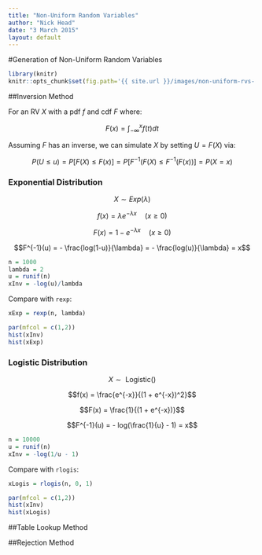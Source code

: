 ```yaml
---
title: "Non-Uniform Random Variables"
author: "Nick Head"
date: "3 March 2015"
layout: default
---
```


#Generation of Non-Uniform Random Variables

```r
library(knitr)
knitr::opts_chunk$set(fig.path='{{ site.url }}/images/non-uniform-rvs-')
```

##Inversion Method

For an RV $X$ with a pdf $f$ and cdf $F$ where:

$$F(x) = \int_{-\infty}^x f(t) dt$$

Assuming $F$ has an inverse, we can simulate $X$ by setting $U = F(X)$ via:

$$P(U \leq u) = P[F(X) \leq F(x)] = P[F^{-1}(F(X) \leq F^{-1}(F(x))] = P(X = x)$$

### Exponential Distribution

$$X \sim Exp(\lambda)$$

$$f(x) = \lambda e^{-\lambda x} \quad (x \geq 0)$$

$$F(x) = 1 - e^{-\lambda x} \quad (x \geq 0)$$

$$F^{-1}(u) = - \frac{log(1-u)}{\lambda} = - \frac{log(u)}{\lambda} = x$$

```r
n = 1000
lambda = 2
u = runif(n)
xInv = -log(u)/lambda
```
Compare with `rexp`:
```r
xExp = rexp(n, lambda)

par(mfcol = c(1,2))
hist(xInv)
hist(xExp)
```

### Logistic Distribution

$$X \sim \text{ Logistic}()$$

$$f(x) = \frac{e^{-x}}{(1 + e^{-x})^2}$$

$$F(x) = \frac{1}{(1 + e^{-x})}$$

$$F^{-1}(u) = - log(\frac{1}{u} - 1) = x$$

```r
n = 10000
u = runif(n)
xInv = -log(1/u - 1)
```
Compare with `rlogis`:
```r
xLogis = rlogis(n, 0, 1)

par(mfcol = c(1,2))
hist(xInv)
hist(xLogis)
```


##Table Lookup Method

##Rejection Method